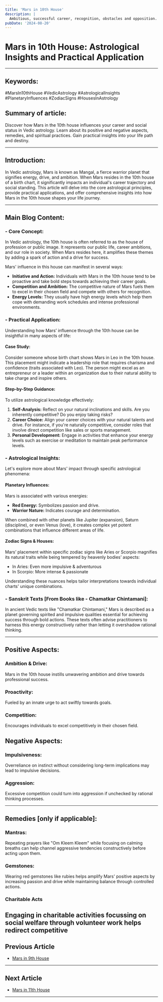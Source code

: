 ```yaml
---
title: 'Mars in 10th House'
description: |
  Ambitious, successful career, recognition, obstacles and opposition.
pubDate: '2024-08-20'
---
```


# Mars in 10th House: Astrological Insights and Practical Application

---

## Keywords:  
#MarsIn10thHouse #VedicAstrology #AstrologicalInsights #PlanetaryInfluences #ZodiacSigns #HousesInAstrology

## Summary of article:  
Discover how Mars in the 10th house influences your career and social status in Vedic astrology. Learn about its positive and negative aspects, remedies, and spiritual practices. Gain practical insights into your life path and destiny.

---

## Introduction:
In Vedic astrology, Mars is known as Mangal, a fierce warrior planet that signifies energy, drive, and ambition. When Mars resides in the 10th house of a birth chart, it significantly impacts an individual's career trajectory and social standing. This article will delve into the core astrological principles, provide practical applications, and offer comprehensive insights into how Mars in the 10th house shapes your life journey.

---

## Main Blog Content:

### - Core Concept:
In Vedic astrology, the 10th house is often referred to as the house of profession or public image. It represents our public life, career ambitions, and our role in society. When Mars resides here, it amplifies these themes by adding a spark of action and a drive for success.

Mars' influence in this house can manifest in several ways:
- **Initiative and Action:** Individuals with Mars in the 10th house tend to be proactive and take bold steps towards achieving their career goals.
- **Competition and Ambition:** The competitive nature of Mars fuels them to excel in their chosen field and compete with others for recognition.
- **Energy Levels:** They usually have high energy levels which help them cope with demanding work schedules and intense professional environments.

### - Practical Application:
Understanding how Mars’ influence through the 10th house can be insightful in many aspects of life:

#### Case Study:
Consider someone whose birth chart shows Mars in Leo in the 10th house. This placement might indicate a leadership role that requires charisma and confidence (traits associated with Leo). The person might excel as an entrepreneur or a leader within an organization due to their natural ability to take charge and inspire others.

#### Step-by-Step Guidance:
To utilize astrological knowledge effectively:
1. **Self-Analysis:** Reflect on your natural inclinations and skills. Are you inherently competitive? Do you enjoy taking risks?
2. **Career Choice:** Align your career choices with your natural talents and drive. For instance, if you're naturally competitive, consider roles that involve direct competition like sales or sports management.
3. **Personal Development:** Engage in activities that enhance your energy levels such as exercise or meditation to maintain peak performance levels.

### - Astrological Insights:
Let's explore more about Mars' impact through specific astrological phenomena:

#### Planetary Influences:
Mars is associated with various energies:
   - **Red Energy:** Symbolizes passion and drive.
   - **Warrior Nature:** Indicates courage and determination.

When combined with other planets like Jupiter (expansion), Saturn (discipline), or even Venus (love), it creates complex yet potent combinations that influence different areas of life.

#### Zodiac Signs & Houses:
Mars’ placement within specific zodiac signs like Aries or Scorpio magnifies its natural traits while being tempered by heavenly bodies’ aspects:

   - In Aries: Even more impulsive & adventurous 
   - In Scorpio: More intense & passionate

Understanding these nuances helps tailor interpretations towards individual charts' unique combinations.

### - Sanskrit Texts [From Books like - Chamatkar Chintamani]:
In ancient Vedic texts like "Chamatkar Chintamani," Mars is described as a planet governing spirited and impulsive qualities essential for achieving success through bold actions. These texts often advise practitioners to harness this energy constructively rather than letting it overshadow rational thinking.

---

## Positive Aspects:

### Ambition & Drive:
Mars in the 10th house instills unwavering ambition and drive towards professional success.
### Proactivity:
Fueled by an innate urge to act swiftly towards goals.
### Competition:
Encourages individuals to excel competitively in their chosen field.

## Negative Aspects:

### Impulsiveness:
Overreliance on instinct without considering long-term implications may lead to impulsive decisions.
### Aggression:
Excessive competition could turn into aggression if unchecked by rational thinking processes.
  
---

## Remedies [only if applicable]:

### Mantras:
Repeating prayers like "Om Kleem Kleem" while focusing on calming breaths can help channel aggressive tendencies constructively before acting upon them.

### Gemstones:
Wearing red gemstones like rubies helps amplify Mars' positive aspects by increasing passion and drive while maintaining balance through controlled actions.
  
### Charitable Acts
Engaging in charitable activities focussing on social welfare through volunteer work helps redirect competitive
---

## Previous Article
- [Mars in 9th House](/blogs-md/0603_Mars_in_Houses/060309_Mars_in_9th_House.mdx)

---

## Next Article
- [Mars in 11th House](/blogs-md/0603_Mars_in_Houses/060311_Mars_in_11th_House.mdx)

---
